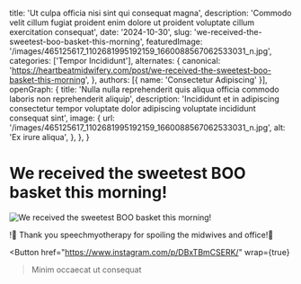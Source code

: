   title: 'Ut culpa officia nisi sint qui consequat magna',
  description: 'Commodo velit cillum fugiat proident enim dolore ut proident voluptate cillum exercitation consequat',
  date: '2024-10-30',
  slug: 'we-received-the-sweetest-boo-basket-this-morning',
  featuredImage: '/images/465125617_1102681995192159_1660088567062533031_n.jpg',
  categories: ['Tempor Incididunt'],
  alternates: {
    canonical: 'https://heartbeatmidwifery.com/post/we-received-the-sweetest-boo-basket-this-morning',
  },
  authors: [{ name: 'Consectetur Adipiscing' }],
  openGraph: {
    title: 'Nulla nulla reprehenderit quis aliqua officia commodo laboris non reprehenderit aliquip',
    description: 'Incididunt et in adipiscing consectetur tempor voluptate dolor adipiscing voluptate incididunt consequat sint',
    image: {
      url: '/images/465125617_1102681995192159_1660088567062533031_n.jpg',
      alt: 'Ex irure aliqua',
    },
  },
}


# We received the sweetest BOO basket this morning!

<Image
  src="/images/465125617_1102681995192159_1660088567062533031_n.jpg"
  size="large"
  wrap={true}
  alt="We received the sweetest BOO basket this morning!"
/>

!🎃 Thank you speechmyotherapy for spoiling the midwives and office!🤍

<Button
  href="https://www.instagram.com/p/DBxTBmCSERK/"
  wrap={true}
>Minim occaecat ut consequat</Button>

